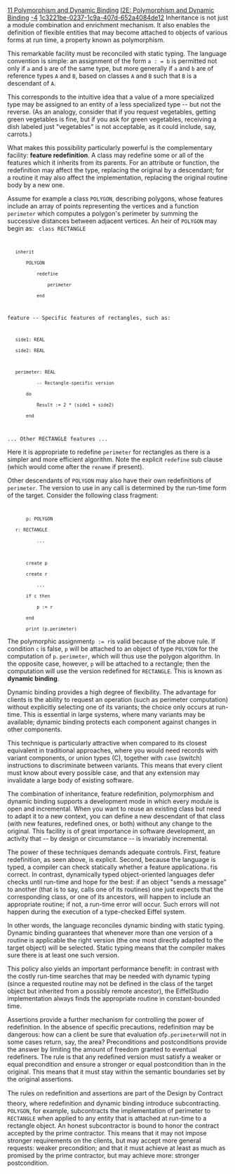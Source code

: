 [[Property:title|11 Polymorphism and Dynamic Binding]]
[[Property:link_title|I2E: Polymorphism and Dynamic Binding]]
[[Property:weight|-4]]
[[Property:uuid|1c3221be-0237-1c9a-407d-652a4084de12]]
Inheritance is not just a module combination and enrichment mechanism. It also enables the definition of flexible entities that may become attached to objects of various forms at run time, a property known as polymorphism. 

This remarkable facility must be reconciled with static typing. The language convention is simple: an assignment of the form <code> a  : = b </code> is permitted not only if <code> a </code> and <code> b </code> are of the same type, but more generally if <code> a </code> and <code> b </code> are of reference types <code> A </code> and <code> B </code>, based on classes <code> A </code> and <code> B </code> such that <code> B </code> is a descendant of <code> A </code>. 

This corresponds to the intuitive idea that a value of a more specialized type may be assigned to an entity of a less specialized type -- but not the reverse. (As an analogy, consider that if you request vegetables, getting green vegetables is fine, but if you ask for green vegetables, receiving a dish labeled just "vegetables" is not acceptable, as it could include, say, carrots.)

What makes this possibility particularly powerful is the complementary facility: '''feature redefinition'''. A class may redefine some or all of the features which it inherits from its parents. For an attribute or function, the redefinition may affect the type, replacing the original by a descendant; for a routine it may also affect the implementation, replacing the original routine body by a new one. 

Assume for example a class <code> POLYGON </code>, describing polygons, whose features include an array of points representing the vertices and a function <code> perimeter </code> which computes a polygon's perimeter by summing the successive distances between adjacent vertices. An heir of <code> POLYGON </code> may begin as: 
<code>
class RECTANGLE
    inherit
        POLYGON
            redefine
                perimeter
            end

feature -- Specific features of rectangles, such as:

    side1: REAL
    side2: REAL

    perimeter: REAL
            -- Rectangle-specific version
        do
            Result := 2 * (side1 + side2)
        end

... Other RECTANGLE features ...
</code>

Here it is appropriate to redefine <code> perimeter </code> for rectangles as there is a simpler and more efficient algorithm. Note the explicit <code> redefine </code> sub clause (which would come after the <code> rename </code> if present). 

Other descendants of <code> POLYGON </code> may also have their own redefinitions of <code> perimeter </code>. The version to use in any call is determined by the run-time form of the target. Consider the following class fragment: 
<code>
        p: POLYGON
	r: RECTANGLE
            ... 

        create p
        create r 
            ...
        if c then
            p := r
        end
        print (p.perimeter)</code>

The polymorphic assignment<code> p := r </code>is valid because of the above rule. If condition <code> c </code> is false, <code> p </code> will be attached to an object of type <code> POLYGON </code> for the computation of <code> p </code>. <code> perimeter </code>, which will thus use the polygon algorithm. In the opposite case, however, <code> p </code> will be attached to a rectangle; then the computation will use the version redefined for <code> RECTANGLE </code>. This is known as '''dynamic binding'''. 

Dynamic binding provides a high degree of flexibility. The advantage for clients is the ability to request an operation (such as perimeter computation) without explicitly selecting one of its variants; the choice only occurs at run-time. This is essential in large systems, where many variants may be available; dynamic binding protects each component against changes in other components. 

This technique is particularly attractive when compared to its closest equivalent in traditional approaches, where you would need records with variant components, or union types (C), together with <code> case </code> (switch) instructions to discriminate between variants. This means that every client must know about every possible case, and that any extension may invalidate a large body of existing software. 

The combination of inheritance, feature redefinition, polymorphism and dynamic binding supports a development mode in which every module is open and incremental. When you want to reuse an existing class but need to adapt it to a new context, you can define a new descendant of that class (with new features, redefined ones, or both) without any change to the original. This facility is of great importance in software development, an activity that -- by design or circumstance -- is invariably incremental. 

The power of these techniques demands adequate controls. First, feature redefinition, as seen above, is explicit. Second, because the language is typed, a compiler can check statically whether a feature application<code> a.f </code>is correct. In contrast, dynamically typed object-oriented languages defer checks until run-time and hope for the best: if an object "sends a message" to another (that is to say, calls one of its routines) one just expects that the corresponding class, or one of its ancestors, will happen to include an appropriate routine; if not, a run-time error will occur. Such errors will not happen during the execution of a type-checked Eiffel system. 

In other words, the language reconciles dynamic binding with static typing. Dynamic binding guarantees that whenever more than one version of a routine is applicable the right version (the one most directly adapted to the target object) will be selected. Static typing means that the compiler makes sure there is at least one such version. 

This policy also yields an important performance benefit: in contrast with the costly run-time searches that may be needed with dynamic typing (since a requested routine may not be defined in the class of the target object but inherited from a possibly remote ancestor), the EiffelStudio implementation always finds the appropriate routine in constant-bounded time. 

Assertions provide a further mechanism for controlling the power of redefinition. In the absence of specific precautions, redefinition may be dangerous: how can a client be sure that evaluation of<code> p.perimeter </code>will not in some cases return, say, the area? Preconditions and postconditions provide the answer by limiting the amount of freedom granted to eventual redefiners. The rule is that any redefined version must satisfy a weaker or equal precondition and ensure a stronger or equal postcondition than in the original. This means that it must stay within the semantic boundaries set by the original assertions. 

The rules on redefinition and assertions are part of the Design by Contract&#153; theory, where redefinition and dynamic binding introduce subcontracting. <code> POLYGON </code>, for example, subcontracts the implementation of perimeter to <code> RECTANGLE </code> when applied to any entity that is attached at run-time to a rectangle object. An honest subcontractor is bound to honor the contract accepted by the prime contractor. This means that it may not impose stronger requirements on the clients, but may accept more general requests: weaker precondition; and that it must achieve at least as much as promised by the prime contractor, but may achieve more: stronger postcondition. 




